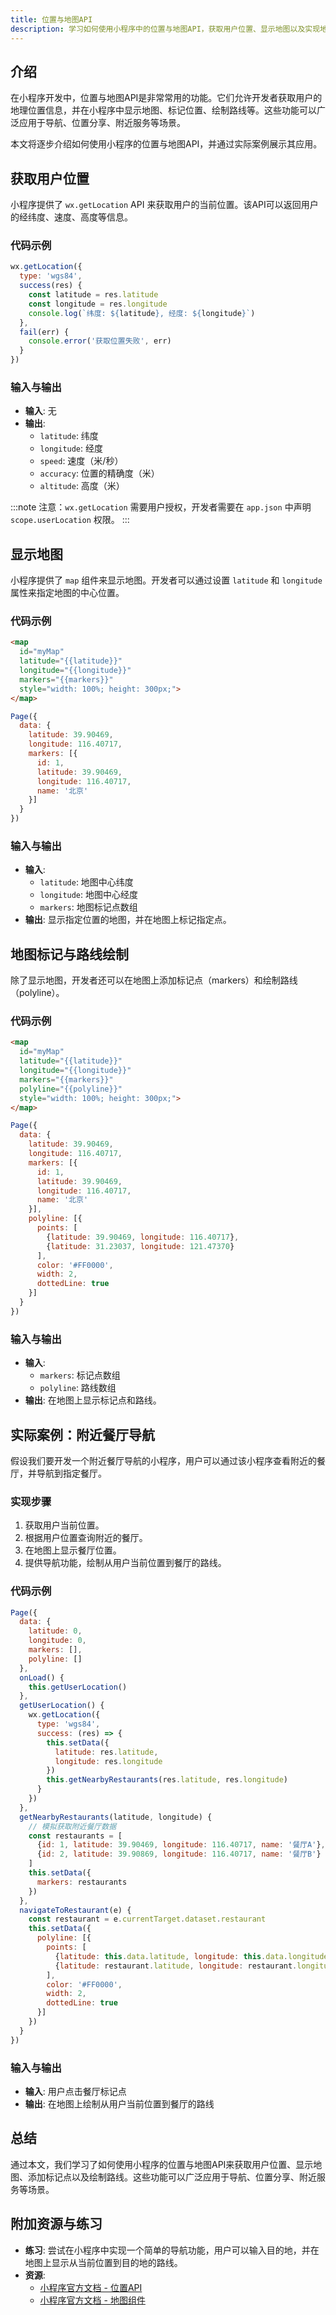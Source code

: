 ```yaml
---
title: 位置与地图API
description: 学习如何使用小程序中的位置与地图API，获取用户位置、显示地图以及实现地图相关功能。
---
```


## 介绍

在小程序开发中，位置与地图API是非常常用的功能。它们允许开发者获取用户的地理位置信息，并在小程序中显示地图、标记位置、绘制路线等。这些功能可以广泛应用于导航、位置分享、附近服务等场景。

本文将逐步介绍如何使用小程序的位置与地图API，并通过实际案例展示其应用。

## 获取用户位置

小程序提供了 `wx.getLocation` API 来获取用户的当前位置。该API可以返回用户的经纬度、速度、高度等信息。

### 代码示例

```javascript
wx.getLocation({
  type: 'wgs84',
  success(res) {
    const latitude = res.latitude
    const longitude = res.longitude
    console.log(`纬度: ${latitude}, 经度: ${longitude}`)
  },
  fail(err) {
    console.error('获取位置失败', err)
  }
})
```

### 输入与输出

- **输入**: 无
- **输出**: 
  - `latitude`: 纬度
  - `longitude`: 经度
  - `speed`: 速度（米/秒）
  - `accuracy`: 位置的精确度（米）
  - `altitude`: 高度（米）

:::note
注意：`wx.getLocation` 需要用户授权，开发者需要在 `app.json` 中声明 `scope.userLocation` 权限。
:::

## 显示地图

小程序提供了 `map` 组件来显示地图。开发者可以通过设置 `latitude` 和 `longitude` 属性来指定地图的中心位置。

### 代码示例

```html
<map
  id="myMap"
  latitude="{{latitude}}"
  longitude="{{longitude}}"
  markers="{{markers}}"
  style="width: 100%; height: 300px;">
</map>
```

```javascript
Page({
  data: {
    latitude: 39.90469,
    longitude: 116.40717,
    markers: [{
      id: 1,
      latitude: 39.90469,
      longitude: 116.40717,
      name: '北京'
    }]
  }
})
```

### 输入与输出

- **输入**: 
  - `latitude`: 地图中心纬度
  - `longitude`: 地图中心经度
  - `markers`: 地图标记点数组
- **输出**: 显示指定位置的地图，并在地图上标记指定点。

## 地图标记与路线绘制

除了显示地图，开发者还可以在地图上添加标记点（markers）和绘制路线（polyline）。

### 代码示例

```html
<map
  id="myMap"
  latitude="{{latitude}}"
  longitude="{{longitude}}"
  markers="{{markers}}"
  polyline="{{polyline}}"
  style="width: 100%; height: 300px;">
</map>
```

```javascript
Page({
  data: {
    latitude: 39.90469,
    longitude: 116.40717,
    markers: [{
      id: 1,
      latitude: 39.90469,
      longitude: 116.40717,
      name: '北京'
    }],
    polyline: [{
      points: [
        {latitude: 39.90469, longitude: 116.40717},
        {latitude: 31.23037, longitude: 121.47370}
      ],
      color: '#FF0000',
      width: 2,
      dottedLine: true
    }]
  }
})
```

### 输入与输出

- **输入**: 
  - `markers`: 标记点数组
  - `polyline`: 路线数组
- **输出**: 在地图上显示标记点和路线。

## 实际案例：附近餐厅导航

假设我们要开发一个附近餐厅导航的小程序，用户可以通过该小程序查看附近的餐厅，并导航到指定餐厅。

### 实现步骤

1. 获取用户当前位置。
2. 根据用户位置查询附近的餐厅。
3. 在地图上显示餐厅位置。
4. 提供导航功能，绘制从用户当前位置到餐厅的路线。

### 代码示例

```javascript
Page({
  data: {
    latitude: 0,
    longitude: 0,
    markers: [],
    polyline: []
  },
  onLoad() {
    this.getUserLocation()
  },
  getUserLocation() {
    wx.getLocation({
      type: 'wgs84',
      success: (res) => {
        this.setData({
          latitude: res.latitude,
          longitude: res.longitude
        })
        this.getNearbyRestaurants(res.latitude, res.longitude)
      }
    })
  },
  getNearbyRestaurants(latitude, longitude) {
    // 模拟获取附近餐厅数据
    const restaurants = [
      {id: 1, latitude: 39.90469, longitude: 116.40717, name: '餐厅A'},
      {id: 2, latitude: 39.90869, longitude: 116.40717, name: '餐厅B'}
    ]
    this.setData({
      markers: restaurants
    })
  },
  navigateToRestaurant(e) {
    const restaurant = e.currentTarget.dataset.restaurant
    this.setData({
      polyline: [{
        points: [
          {latitude: this.data.latitude, longitude: this.data.longitude},
          {latitude: restaurant.latitude, longitude: restaurant.longitude}
        ],
        color: '#FF0000',
        width: 2,
        dottedLine: true
      }]
    })
  }
})
```

### 输入与输出

- **输入**: 用户点击餐厅标记点
- **输出**: 在地图上绘制从用户当前位置到餐厅的路线

## 总结

通过本文，我们学习了如何使用小程序的位置与地图API来获取用户位置、显示地图、添加标记点以及绘制路线。这些功能可以广泛应用于导航、位置分享、附近服务等场景。

## 附加资源与练习

- **练习**: 尝试在小程序中实现一个简单的导航功能，用户可以输入目的地，并在地图上显示从当前位置到目的地的路线。
- **资源**: 
  - [小程序官方文档 - 位置API](https://developers.weixin.qq.com/miniprogram/dev/api/location/wx.getLocation.html)
  - [小程序官方文档 - 地图组件](https://developers.weixin.qq.com/miniprogram/dev/component/map.html)
